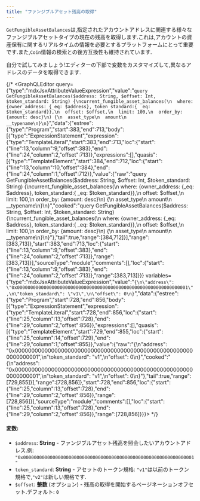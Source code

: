 ```yaml
---
title: "ファンジブルアセット残高の取得"
---
```



`GetFungibleAssetBalances`は,指定されたアカウントアドレスに関連する様々なファンジブルアセットタイプの現在の残高を取得します.これは,アカウントの資産保有に関するリアルタイムの情報を必要とするプラットフォームにとって重要です.また,`Coin`情報の検索との後方互換性も維持されています.

<Aside type="note">
  自分で試してみましょう!エディターの下部で変数をカスタマイズして,異なるアドレスのデータを取得できます.
</Aside>

{/* <GraphQLEditor query={"type":"mdxJsxAttributeValueExpression","value":"`query GetFungibleAssetBalances($address: String, $offset: Int, $token_standard: String) {\ncurrent_fungible_asset_balances(\n  where: {owner_address: {_eq: $address}, token_standard:{ _eq: $token_standard}},\n  offset: $offset,\n  limit: 100,\n  order_by: {amount: desc}\n) {\n  asset_type\n  amount\n  __typename\n}\n}`","data":{"estree":{"type":"Program","start":383,"end":713,"body":[{"type":"ExpressionStatement","expression":{"type":"TemplateLiteral","start":383,"end":713,"loc":{"start":{"line":13,"column":9,"offset":383},"end":{"line":24,"column":2,"offset":713}},"expressions":[],"quasis":[{"type":"TemplateElement","start":384,"end":712,"loc":{"start":{"line":13,"column":10,"offset":384},"end":{"line":24,"column":1,"offset":712}},"value":{"raw":"query GetFungibleAssetBalances($address: String, $offset: Int, $token_standard: String) {\ncurrent_fungible_asset_balances(\n  where: {owner_address: {_eq: $address}, token_standard:{ _eq: $token_standard}},\n  offset: $offset,\n  limit: 100,\n  order_by: {amount: desc}\n) {\n  asset_type\n  amount\n  __typename\n}\n}","cooked":"query GetFungibleAssetBalances($address: String, $offset: Int, $token_standard: String) {\ncurrent_fungible_asset_balances(\n  where: {owner_address: {_eq: $address}, token_standard:{ _eq: $token_standard}},\n  offset: $offset,\n  limit: 100,\n  order_by: {amount: desc}\n) {\n  asset_type\n  amount\n  __typename\n}\n}"},"tail":true,"range":[384,712]}],"range":[383,713]},"start":383,"end":713,"loc":{"start":{"line":13,"column":9,"offset":383},"end":{"line":24,"column":2,"offset":713}},"range":[383,713]}],"sourceType":"module","comments":[],"loc":{"start":{"line":13,"column":9,"offset":383},"end":{"line":24,"column":2,"offset":713}},"range":[383,713]}}} variables={"type":"mdxJsxAttributeValueExpression","value":"`{\n\"address\": \"0x0000000000000000000000000000000000000000000000000000000000000001\",\n\"token_standard\": \"v1\",\n\"offset\": 0\n}`","data":{"estree":{"type":"Program","start":728,"end":856,"body":[{"type":"ExpressionStatement","expression":{"type":"TemplateLiteral","start":728,"end":856,"loc":{"start":{"line":25,"column":13,"offset":728},"end":{"line":29,"column":2,"offset":856}},"expressions":[],"quasis":[{"type":"TemplateElement","start":729,"end":855,"loc":{"start":{"line":25,"column":14,"offset":729},"end":{"line":29,"column":1,"offset":855}},"value":{"raw":"{\n\"address\": \"0x0000000000000000000000000000000000000000000000000000000000000001\",\n\"token_standard\": \"v1\",\n\"offset\": 0\n}","cooked":"{\n\"address\": \"0x0000000000000000000000000000000000000000000000000000000000000001\",\n\"token_standard\": \"v1\",\n\"offset\": 0\n}"},"tail":true,"range":[729,855]}],"range":[728,856]},"start":728,"end":856,"loc":{"start":{"line":25,"column":13,"offset":728},"end":{"line":29,"column":2,"offset":856}},"range":[728,856]}],"sourceType":"module","comments":[],"loc":{"start":{"line":25,"column":13,"offset":728},"end":{"line":29,"column":2,"offset":856}},"range":[728,856]}}}></GraphQLEditor> */}

#### 変数:

- `$address`: **String** - ファンジブルアセット残高を照会したいアカウントアドレス.例: `"0x0000000000000000000000000000000000000000000000000000000000000001"`
- `token_standard`: **String** - アセットのトークン規格: `"v1"`は以前のトークン規格で,`"v2"`は新しい規格です.
- `$offset`: **整数** (オプション) - 残高の取得を開始するページネーションオフセット.デフォルト: `0`
